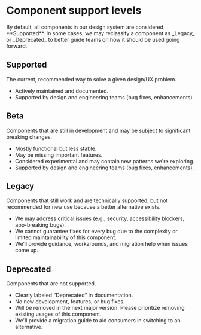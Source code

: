 
# Component support levels

<Banner type="notice" dismissible={false}>
By default, all components in our design system are considered **Supported**. In some cases, we may reclassify a
component as _Legacy_ or _Deprecated_ to better guide teams on how it should be used going forward.
</Banner>

## Supported

The current, recommended way to solve a given design/UX problem.

* Actively maintained and documented.
* Supported by design and engineering teams (bug fixes, enhancements).

## Beta

Components that are still in development and may be subject to significant breaking changes.

* Mostly functional but less stable.
* May be missing important features.
* Considered experimental and may contain new patterns we're exploring.
* Supported by design and engineering teams (bug fixes, enhancements).

## Legacy

Components that still work and are technically supported, but not recommended for new use because a better alternative exists.

* We may address critical issues (e.g., security, accessibility blockers, app-breaking bugs).
* We cannot guarantee fixes for every bug due to the complexity or limited maintainability of this component.
* We’ll provide guidance, workarounds, and migration help when issues come up.

## Deprecated

Components that are not supported.

* Clearly labeled “Deprecated” in documentation.
* No new development, features, or bug fixes.
* Will be removed in the next major version. Please prioritize removing existing usages of this component.
* We'll provide a migration guide to aid consumers in switching to an alternative.

